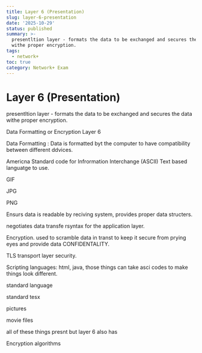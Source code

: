```yaml
---
title: Layer 6 (Presentation)
slug: layer-6-presentation
date: '2025-10-29'
status: published
summary: >-
  presentltion layer - formats the data to be exchanged and secures the data
  withe proper encryption.
tags:
  - network+
toc: true
category: Network+ Exam
---
```


# Layer 6 (Presentation)

presentltion layer - formats the data to be exchanged and secures the data withe proper encryption.  

Data Formatting or Encryption Layer 6 

Data Formatting : Data is formatted byt the computer to have compatibility between different ddvices. 

Americna Standard code for Infrormation Interchange (ASCII) Text based languatge to use. 

GIF 

JPG 

PNG

Ensurs data is readable by reciving system, provides proper data structers. 

negotiates data transfe rsyntax for the application layer. 

Encryption. used to scramble data in transt to keep it secure from prying eyes and provide data CONFIDENTALITY. 

TLS transport layer security. 

Scripting languages: html, java, those things can take asci codes to make things look different. 

standard language 

standard tesx

pictures

movie files 

all of these things presnt but layer 6 also has

Encryption algorithms
